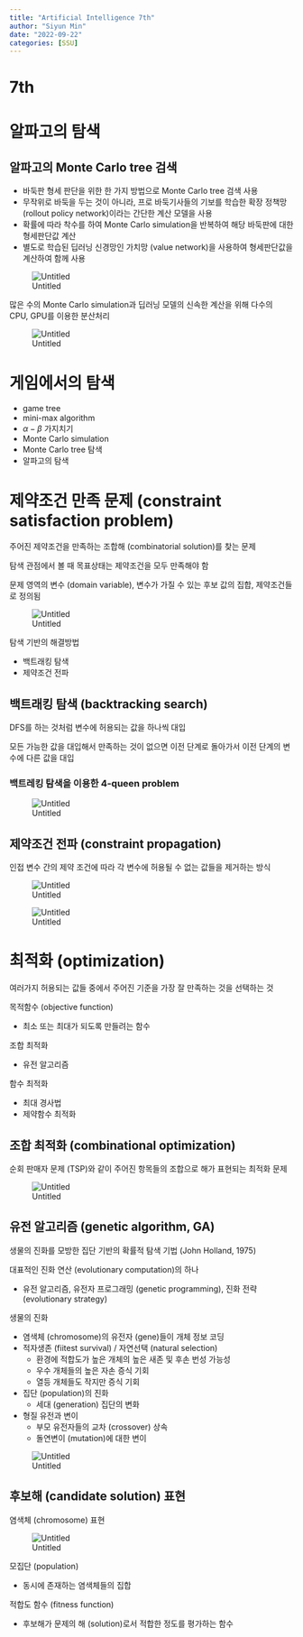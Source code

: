 ```yaml
---
title: "Artificial Intelligence 7th"
author: "Siyun Min"
date: "2022-09-22"
categories: [SSU]
---
```

# 7th

# 알파고의 탐색

## 알파고의 Monte Carlo tree 검색

- 바둑판 형세 판단을 위한 한 가지 방법으로 Monte Carlo tree 검색 사용
- 무작위로 바둑을 두는 것이 아니라, 프로 바둑기사들의 기보를 학습한 확장 정책망 (rollout policy network)이라는 간단한 계산 모델을 사용
- 확률에 따라 착수를 하여 Monte Carlo simulation을 반복하여 해당 바둑판에 대한 형세판단값 계산
- 별도로 학습된 딥러닝 신경망인 가치망 (value network)을 사용하여 형세판단값을 계산하여 함께 사용

![Untitled](./Untitled.png)

많은 수의 Monte Carlo simulation과 딥러닝 모델의 신속한 계산을 위해 다수의 CPU, GPU를 이용한 분산처리

![Untitled](./Untitled%201.png)

# 게임에서의 탐색

- game tree
- mini-max algorithm
- $\alpha-\beta$ 가지치기
- Monte Carlo simulation
- Monte Carlo tree 탐색
- 알파고의 탐색

# 제약조건 만족 문제 (constraint satisfaction problem)

주어진 제약조건을 만족하는 조합해 (combinatorial solution)를 찾는 문제

탐색 관점에서 볼 때 목표상태는 제약조건을 모두 만족해야 함

문제 영역의 변수 (domain variable), 변수가 가질 수 있는 후보 값의 집합, 제약조건들로 정의됨

![Untitled](./Untitled%202.png)

탐색 기반의 해결방법

- 백트래킹 탐색
- 제약조건 전파

## 백트래킹 탐색 (backtracking search)

DFS를 하는 것처럼 변수에 허용되는 값을 하나씩 대입

모든 가능한 값을 대입해서 만족하는 것이 없으면 이전 단계로 돌아가서 이전 단계의 변수에 다른 값을 대입

### 백트레킹 탐색을 이용한 4-queen problem

![Untitled](./Untitled%203.png)

## 제약조건 전파 (constraint propagation)

인접 변수 간의 제약 조건에 따라 각 변수에 허용될 수 없는 값들을 제거하는 방식

![Untitled](./Untitled%204.png)

![Untitled](./Untitled%205.png)

# 최적화 (optimization)

여러가지 허용되는 값들 중에서 주어진 기준을 가장 잘 만족하는 것을 선택하는 것

목적함수 (objective function)

- 최소 또는 최대가 되도록 만들려는 함수

조합 최적화

- 유전 알고리즘

함수 최적화

- 최대 경사법
- 제약함수 최적화

## 조합 최적화 (combinational optimization)

순회 판매자 문제 (TSP)와 같이 주어진 항목들의 조합으로 해가 표현되는 최적화 문제

![Untitled](./Untitled%206.png)

## 유전 알고리즘 (genetic algorithm, GA)

생물의 진화를 모방한 집단 기반의 확률적 탐색 기법 (John Holland, 1975)

대표적인 진화 연산 (evolutionary computation)의 하나

- 유전 알고리즘, 유전자 프로그래밍 (genetic programming), 진화 전략 (evolutionary strategy)

생물의 진화

- 염색체 (chromosome)의 유전자 (gene)들이 개체 정보 코딩
- 적자생존 (fiitest survival) / 자연선택 (natural selection)
    - 환경에 적합도가 높은 개체의 높은 새존 및 후손 번성 가능성
    - 우수 개체들의 높은 자손 증식 기회
    - 열등 개체들도 작지만 증식 기회
- 집단 (population)의 진화
    - 세대 (generation) 집단의 변화
- 형질 유전과 변이
    - 부모 유전자들의 교차 (crossover) 상속
    - 돌연변이 (mutation)에 대한 변이

![Untitled](./Untitled%207.png)

## 후보해 (candidate solution) 표현

염색체 (chromosome) 표현

![Untitled](./Untitled%208.png)

모집단 (population)

- 동시에 존재하는 염색체들의 집합

적합도 함수 (fitness function)

- 후보해가 문제의 해 (solution)로서 적합한 정도를 평가하는 함수
